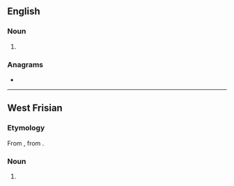 {{also|MOAS}}
==English==

===Noun===
{{head|en|noun plural form}}

# {{plural of|moa|lang=en}}

===Anagrams===
* {{anagrams|en|a=amos|-omas|Amos|Samo|SoMa|Soma|maos|omas|soam|soma}}

----

==West Frisian==

===Etymology===
From {{inh|fy|ofs|mos}}, from {{inh|fy|gem-pro|*musą}}.

===Noun===
{{fy-noun|n|moassen}}

# {{l|en|moss}}